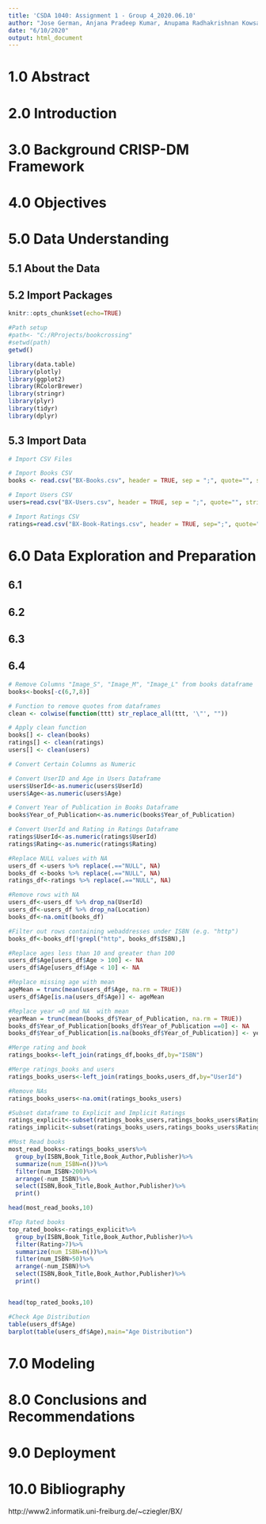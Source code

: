 ```yaml
---
title: 'CSDA 1040: Assignment 1 - Group 4_2020.06.10'
author: "Jose German, Anjana Pradeep Kumar, Anupama Radhakrishnan Kowsalya, Xenel Nazar"
date: "6/10/2020"
output: html_document
---
```

# 1.0 Abstract

# 2.0 Introduction

# 3.0 Background CRISP-DM Framework

# 4.0 Objectives

# 5.0 Data Understanding

## 5.1 About the Data

## 5.2	Import Packages

```r
knitr::opts_chunk$set(echo=TRUE)
```

```r
#Path setup
#path<- "C:/RProjects/bookcrossing"
#setwd(path)
getwd()
```

```r
library(data.table)
library(plotly)
library(ggplot2)
library(RColorBrewer)
library(stringr)
library(plyr)
library(tidyr)
library(dplyr)
```


## 5.3	Import Data
```r
# Import CSV Files

# Import Books CSV
books <- read.csv("BX-Books.csv", header = TRUE, sep = ";", quote="", stringsAsFactors = FALSE, col.names = c("ISBN", "Book_Title", "Book_Author", "Year_of_Publication", "Publisher", "Image_S", "Image_M", "Image_L"))

# Import Users CSV
users=read.csv("BX-Users.csv", header = TRUE, sep = ";", quote="", stringsAsFactors = FALSE, col.names = c("UserId","Location","Age"))

# Import Ratings CSV
ratings=read.csv("BX-Book-Ratings.csv", header = TRUE, sep=";", quote="", stringsAsFactors = FALSE, col.names = c("UserId","ISBN","Rating"))
```

# 6.0	Data Exploration and Preparation

## 6.1

## 6.2

## 6.3

## 6.4

```r
# Remove Columns "Image_S", "Image_M", "Image_L" from books dataframe
books<-books[-c(6,7,8)]
```

```r
# Function to remove quotes from dataframes
clean <- colwise(function(ttt) str_replace_all(ttt, '\"', ""))
```

```r
# Apply clean function
books[] <- clean(books)
ratings[] <- clean(ratings)
users[] <- clean(users)
```

```r
# Convert Certain Columns as Numeric

# Convert UserID and Age in Users Dataframe
users$UserId<-as.numeric(users$UserId)
users$Age<-as.numeric(users$Age)

# Convert Year of Publication in Books Dataframe
books$Year_of_Publication<-as.numeric(books$Year_of_Publication)

# Convert UserId and Rating in Ratings Dataframe
ratings$UserId<-as.numeric(ratings$UserId)
ratings$Rating<-as.numeric(ratings$Rating)

```

```r
#Replace NULL values with NA
users_df <-users %>% replace(.=="NULL", NA)
books_df <-books %>% replace(.=="NULL", NA)
ratings_df<-ratings %>% replace(.=="NULL", NA)
```

```r
#Remove rows with NA
users_df<-users_df %>% drop_na(UserId)
users_df<-users_df %>% drop_na(Location)
books_df<-na.omit(books_df)
```

```r
#Filter out rows containing webaddresses under ISBN (e.g. "http")
books_df<-books_df[!grepl("http", books_df$ISBN),]
```

```r
#Replace ages less than 10 and greater than 100
users_df$Age[users_df$Age > 100] <- NA
users_df$Age[users_df$Age < 10] <- NA
```

```r
#Replace missing age with mean
ageMean = trunc(mean(users_df$Age, na.rm = TRUE))
users_df$Age[is.na(users_df$Age)] <- ageMean
```

```r
#Replace year =0 and NA  with mean
yearMean = trunc(mean(books_df$Year_of_Publication, na.rm = TRUE))
books_df$Year_of_Publication[books_df$Year_of_Publication ==0] <- NA
books_df$Year_of_Publication[is.na(books_df$Year_of_Publication)] <- yearMean
```

```r
#Merge rating and book
ratings_books<-left_join(ratings_df,books_df,by="ISBN")
```

```r
#Merge ratings_books and users
ratings_books_users<-left_join(ratings_books,users_df,by="UserId")
```

```r
#Remove NAs
ratings_books_users<-na.omit(ratings_books_users)
```

```r
#Subset dataframe to Explicit and Implicit Ratings
ratings_explicit<-subset(ratings_books_users,ratings_books_users$Rating>0)
ratings_implicit<-subset(ratings_books_users,ratings_books_users$Rating==0)
```

```r
#Most Read books
most_read_books<-ratings_books_users%>%
  group_by(ISBN,Book_Title,Book_Author,Publisher)%>%
  summarize(num_ISBN=n())%>%
  filter(num_ISBN>200)%>%
  arrange(-num_ISBN)%>%
  select(ISBN,Book_Title,Book_Author,Publisher)%>%
  print()

head(most_read_books,10)
```

```r
#Top Rated books
top_rated_books<-ratings_explicit%>%
  group_by(ISBN,Book_Title,Book_Author,Publisher)%>%
  filter(Rating>7)%>%
  summarize(num_ISBN=n())%>%
  filter(num_ISBN>50)%>%
  arrange(-num_ISBN)%>%
  select(ISBN,Book_Title,Book_Author,Publisher)%>%
  print()


head(top_rated_books,10)
```

```r
#Check Age Distribution
table(users_df$Age)
barplot(table(users_df$Age),main="Age Distribution")
```


# 7.0 Modeling

# 8.0 Conclusions and Recommendations

# 9.0 Deployment

# 10.0 Bibliography

http://www2.informatik.uni-freiburg.de/~cziegler/BX/
